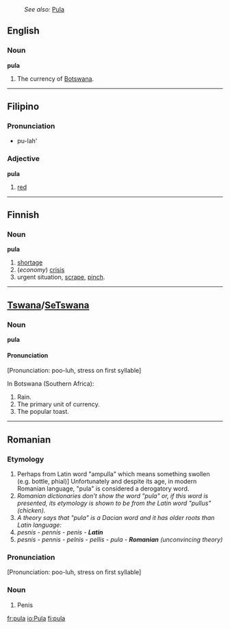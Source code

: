 :''See also:'' [[Pula]]
==English==

===Noun===
'''pula'''
# The currency of [[Botswana]].

----

==Filipino==
===Pronunciation===
* pu-lah'
===Adjective===
'''pula'''
# [[red]]

----

==Finnish==
===Noun===
'''pula'''
# [[shortage]]
# (''economy'') [[crisis]]
# urgent situation, [[scrape]], [[pinch]].

----

==[[Tswana]]/[[SeTswana]]==

===Noun===
'''pula'''
====Pronunciation====
[Pronunciation: poo-luh, stress on first syllable]

In Botswana (Southern Africa):
# Rain.
# The primary unit of currency.
# The popular toast.

----

==Romanian==

===Etymology===
#Perhaps from Latin word "ampulla" which means something swollen (e.g. bottle, phial)]  Unfortunately and despite its age, in modern Romanian language, "pula" is considered a derogatory word.
#''Romanian dictionaries don't show the word "pula" or, if this word is presented, its etymology is shown to be from the Latin word "pullus" (chicken).''
#''A theory says that "pula" is a Dacian word and it has older roots than Latin language:''
#''pesnis - pennis - penis - '''Latin'''''
#''pesnis - pennis - pelnis - pellis - pula - '''Romanian''' (unconvincing theory)''
===Pronunciation===
[Pronunciation: poo-luh, stress on first syllable]
===Noun===
# Penis

[[fr:pula]]
[[io:Pula]]
[[fi:pula]]